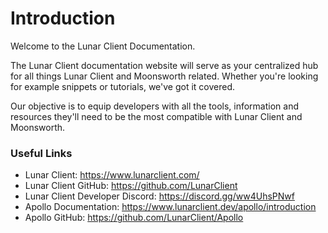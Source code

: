 # Introduction

Welcome to the Lunar Client Documentation.

The Lunar Client documentation website will serve as your centralized hub for all things Lunar Client and Moonsworth related.
Whether you're looking for example snippets or tutorials, we've got it covered.

Our objective is to equip developers with all the tools, information and resources they'll need to be the most compatible with Lunar Client and Moonsworth.

### Useful Links

- Lunar Client: https://www.lunarclient.com/
- Lunar Client GitHub: https://github.com/LunarClient
- Lunar Client Developer Discord: https://discord.gg/ww4UhsPNwf
- Apollo Documentation: https://www.lunarclient.dev/apollo/introduction
- Apollo GitHub: https://github.com/LunarClient/Apollo
